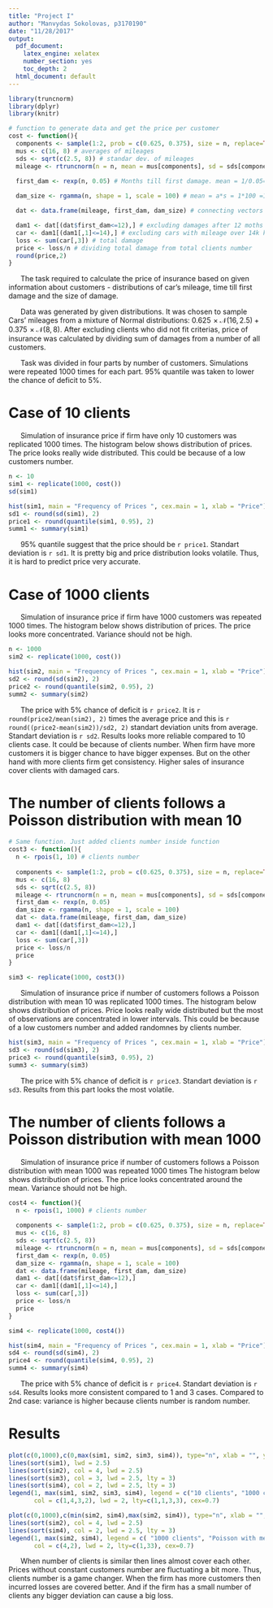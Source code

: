 ```yaml
---
title: "Project I"
author: "Manvydas Sokolovas, p3170190"
date: "11/28/2017"
output:
  pdf_document:
    latex_engine: xelatex
    number_section: yes
    toc_depth: 2
  html_document: default
---
```


```r
library(truncnorm)
library(dplyr)
library(knitr)
```
```r
# function to generate data and get the price per customer
cost <- function(){
  components <- sample(1:2, prob = c(0.625, 0.375), size = n, replace=TRUE) # probability of the first car is n/1.6n = 0.625, second 0.6n/1.6n = 0.375
  mus <- c(16, 8) # averages of mileages
  sds <- sqrt(c(2.5, 8)) # standar dev. of mileages
  mileage <- rtruncnorm(n = n, mean = mus[components], sd = sds[components], a = 0)
  
  first_dam <- rexp(n, 0.05) # Months till first damage. mean = 1/0.05=20

  dam_size <- rgamma(n, shape = 1, scale = 100) # mean = a*s = 1*100 =100 , var = a*s^2 = 1*100^2 = 10000

  dat <- data.frame(mileage, first_dam, dam_size) # connecting vectors into data frame

  dam1 <- dat[(dat$first_dam<=12),] # excluding damages after 12 moths
  car <- dam1[(dam1[,1]<=14),] # excluding cars with mileage over 14k kilometers
  loss <- sum(car[,3]) # total damage
  price <- loss/n # dividing total damage from total clients number
  round(price,2)
}
```

\section*{Introduction}

&nbsp;&nbsp;&nbsp;&nbsp;&nbsp; The task required to calculate the price of insurance based on given information about customers - distributions of car's mileage, time till first damage and the size of damage.

&nbsp;&nbsp;&nbsp;&nbsp;&nbsp; Data was generated by given distributions. It was chosen to sample Cars' mileages from a mixture of Normal distributions: $0.625\!\times\mathcal{N}(16,2.5)\; + \;0.375\!\times\mathcal{N}(8,8)$. After excluding clients who did not fit criterias, price of insurance was calculated by dividing sum of damages from a number of all customers.

&nbsp;&nbsp;&nbsp;&nbsp;&nbsp; Task was divided in four parts by number of customers. Simulations were repeated 1000 times for each part. 95% quantile was taken to lower the chance of deficit to 5%.

# Case of 10 clients

&nbsp;&nbsp;&nbsp;&nbsp;&nbsp; Simulation of insurance price if firm have only 10 customers was replicated 1000 times. The histogram below shows distribution of prices. The price looks really wide distributed. This could be because of a low customers number.
```r
n <- 10
sim1 <- replicate(1000, cost())
sd(sim1)
```

```r
hist(sim1, main = "Frequency of Prices ", cex.main = 1, xlab = "Price")
sd1 <- round(sd(sim1), 2)
price1 <- round(quantile(sim1, 0.95), 2)
summ1 <- summary(sim1)
```

&nbsp;&nbsp;&nbsp;&nbsp;&nbsp; 95% quantile suggest that the price should be `r price1`. Standart deviation is `r sd1`. It is pretty big and price distribution looks volatile. Thus, it is hard to predict price very accurate.

\newpage

# Case of 1000 clients

&nbsp;&nbsp;&nbsp;&nbsp;&nbsp; Simulation of insurance price if firm have 1000 customers was repeated 1000 times. The histogram below shows distribution of prices. The price looks more concentrated. Variance should not be high.
```r
n <- 1000
sim2 <- replicate(1000, cost())
```

```r
hist(sim2, main = "Frequency of Prices ", cex.main = 1, xlab = "Price")
sd2 <- round(sd(sim2), 2)
price2 <- round(quantile(sim2, 0.95), 2)
summ2 <- summary(sim2)
```

&nbsp;&nbsp;&nbsp;&nbsp;&nbsp; The price with 5% chance of deficit is `r price2`. It is `r round(price2/mean(sim2), 2)` times the average price and this is `r round((price2-mean(sim2))/sd2, 2)` standart deviation units from average. Standart deviation is `r sd2`. Results looks more reliable compared to 10 clients case. It could be because of clients number. When firm have more customers it is bigger chance to have bigger expenses. But on the other hand with more clients firm get consistency. Higher sales of insurance cover clients with damaged cars. 

\newpage

# The number of clients follows a Poisson distribution with mean 10
```r
# Same function. Just added clients number inside function
cost3 <- function(){
  n <- rpois(1, 10) # clients number 
  
  components <- sample(1:2, prob = c(0.625, 0.375), size = n, replace=TRUE)
  mus <- c(16, 8)
  sds <- sqrt(c(2.5, 8))
  mileage <- rtruncnorm(n = n, mean = mus[components], sd = sds[components], a = 0)
  first_dam <- rexp(n, 0.05)
  dam_size <- rgamma(n, shape = 1, scale = 100)
  dat <- data.frame(mileage, first_dam, dam_size)
  dam1 <- dat[(dat$first_dam<=12),]
  car <- dam1[(dam1[,1]<=14),]
  loss <- sum(car[,3])
  price <- loss/n
  price
}
```
```r
sim3 <- replicate(1000, cost3())
```

&nbsp;&nbsp;&nbsp;&nbsp;&nbsp; Simulation of insurance price if number of customers follows a Poisson distribution with mean 10 was replicated 1000 times. The histogram below shows distribution of prices. Price looks really wide distributed but the most of observations are concentrated in lower intervals. This could be because of a low customers number and added randomnes by clients number.

```r
hist(sim3, main = "Frequency of Prices ", cex.main = 1, xlab = "Price")
sd3 <- round(sd(sim3), 2)
price3 <- round(quantile(sim3, 0.95), 2)
summ3 <- summary(sim3)
```

&nbsp;&nbsp;&nbsp;&nbsp;&nbsp; The price with 5% chance of deficit is `r price3`. Standart deviation is `r sd3`. Results from this part looks the most volatile.

\newpage

# The number of clients follows a Poisson distribution with mean 1000

&nbsp;&nbsp;&nbsp;&nbsp;&nbsp; Simulation of insurance price if number of customers follows a Poisson distribution with mean 1000 was repeated 1000 times The histogram below shows distribution of prices. The price looks concentrated around the mean. Variance should not be high. 
```r
cost4 <- function(){
  n <- rpois(1, 1000) # clients number 
  
  components <- sample(1:2, prob = c(0.625, 0.375), size = n, replace=TRUE)
  mus <- c(16, 8)
  sds <- sqrt(c(2.5, 8))
  mileage <- rtruncnorm(n = n, mean = mus[components], sd = sds[components], a = 0)
  first_dam <- rexp(n, 0.05)
  dam_size <- rgamma(n, shape = 1, scale = 100)
  dat <- data.frame(mileage, first_dam, dam_size)
  dam1 <- dat[(dat$first_dam<=12),]
  car <- dam1[(dam1[,1]<=14),]
  loss <- sum(car[,3])
  price <- loss/n
  price
}
```
```r
sim4 <- replicate(1000, cost4())
```

```r
hist(sim4, main = "Frequency of Prices ", cex.main = 1, xlab = "Price")
sd4 <- round(sd(sim4), 2)
price4 <- round(quantile(sim4, 0.95), 2)
summ4 <- summary(sim4)
```

&nbsp;&nbsp;&nbsp;&nbsp;&nbsp; The price with 5% chance of deficit is `r price4`. Standart deviation is `r sd4`. Results looks more consistent compared to 1 and 3 cases. Compared to 2nd case: variance is higher because clients number is random number.

\newpage

# Results

```r
plot(c(0,1000),c(0,max(sim1, sim2, sim3, sim4)), type="n", xlab = "", ylab = "Price", main = "")
lines(sort(sim1), lwd = 2.5)
lines(sort(sim2), col = 4, lwd = 2.5)
lines(sort(sim3), col = 3, lwd = 2.5, lty = 3)
lines(sort(sim4), col = 2, lwd = 2.5, lty = 3)
legend(1, max(sim1, sim2, sim3, sim4), legend = c("10 clients", "1000 clients", "Poisson with mean 10", "Poisson with mean 1000"),
       col = c(1,4,3,2), lwd = 2, lty=c(1,1,3,3), cex=0.7)

plot(c(0,1000),c(min(sim2, sim4),max(sim2, sim4)), type="n", xlab = "", ylab = "Price", main = "1000 vs Poisson with mean 1000", cex.main = 1)
lines(sort(sim2), col = 4, lwd = 2.5)
lines(sort(sim4), col = 2, lwd = 2.5, lty = 3)
legend(1, max(sim2, sim4), legend = c( "1000 clients", "Poisson with mean 1000"),
       col = c(4,2), lwd = 2, lty=c(1,33), cex=0.7)
```

&nbsp;&nbsp;&nbsp;&nbsp;&nbsp; When number of clients is similar then lines almost cover each other. Prices without constant customers number are fluctuating a bit more. Thus, clients number is a game changer. When the firm has more customers then incurred losses are covered better. And if the firm has a small number of clients any bigger deviation can cause a big loss.
